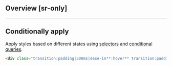 ## Overview [sr-only]
<Overview/>

---

## Conditionally apply
Apply styles based on different states using [selectors](/guide/state-selectors) and [conditional queries](/guide/conditional-queries).
```html
<div class="transition:padding|300ms|ease-in**:hover** transition:padding|300ms|ease-in**@sm** transition:padding|300ms|ease-in**@dark** transition:padding|300ms|ease-in**@print**">…</div>
```


